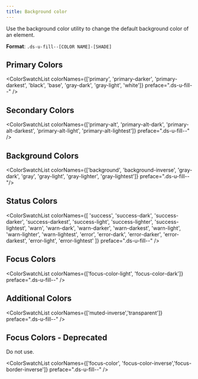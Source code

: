 ```yaml
---
title: Background color
---
```


Use the background color utility to change the default background color of an element.

**Format**: `.ds-u-fill--[COLOR NAME]-[SHADE]`

## Primary Colors

<ColorSwatchList colorNames={['primary', 'primary-darker', 'primary-darkest', 'black', 'base', 'gray-dark', 'gray-light', 'white']} preface=".ds-u-fill--" />

## Secondary Colors

<ColorSwatchList colorNames={['primary-alt', 'primary-alt-dark', 'primary-alt-darkest',  'primary-alt-light', 'primary-alt-lightest']} preface=".ds-u-fill--" />

## Background Colors

<ColorSwatchList colorNames={['background', 'background-inverse', 'gray-dark', 'gray', 'gray-light', 'gray-lighter', 'gray-lightest']} preface=".ds-u-fill--"/>

## Status Colors

<ColorSwatchList 
    colorNames={[
        'success',
        'success-dark',
        'success-darker',
        'success-darkest',
        'success-light',
        'success-lighter',
        'success-lightest',
        'warn',
        'warn-dark',
        'warn-darker',
        'warn-darkest',
        'warn-light',
        'warn-lighter',
        'warn-lightest',
        'error',
        'error-dark',
        'error-darker',
        'error-darkest',
        'error-light',
        'error-lightest'
    ]} 
    preface=".ds-u-fill--"
/>

## Focus Colors

<ColorSwatchList colorNames={['focus-color-light', 'focus-color-dark']} preface=".ds-u-fill--" />

## Additional Colors

<ColorSwatchList colorNames={['muted-inverse','transparent']} preface=".ds-u-fill--" />

## Focus Colors - Deprecated

<Alert heading="Deprecated" variation="error" className="ds-u-margin-bottom--2 ds-u-font-size--small">
   <p class="ds-c-alert__text">
      Do not use.
    </p>
</Alert>

<ColorSwatchList colorNames={['focus-color', 'focus-color-inverse','focus-border-inverse']} preface=".ds-u-fill--" />
